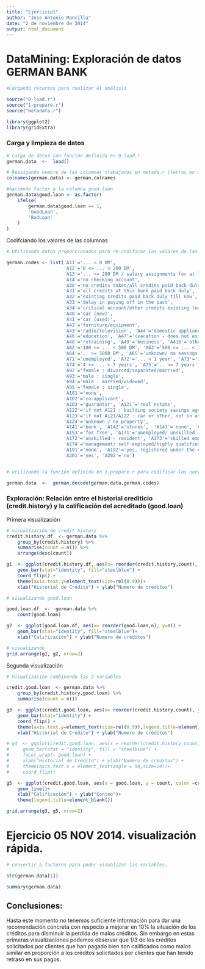 ```yaml
---
title: "Ejercicio1"
author: "Jose Antonio Mancilla"
date: "2 de noviembre de 2014"
output: html_document
---
```


# DataMining: Exploración de datos GERMAN BANK

```r
#Cargando recursos para realizar el análisis

source("0-load.r")
source("1-prepare.r")
source("metadata.r")

library(ggplot2)
library(gridExtra)
```

### Carga y limpieza de datos

```r
# carga de datos con función definida en 0-load.r
german.data  <-  load()

# Reasigando nombre de las columnas trabajadas en metada.r (letras en minículas y sustituyendo la digonal y espacios en blanco por un punto)
colnames(german.data) <- german.colnames

#haciendo factor a la columna good.loan
german.data$good.loan <- as.factor(
    ifelse(
        german.data$good.loan == 1, 
        'GoodLoan', 
        'BadLoan'
    )
)
```

Codifciando los valores de las columnas

```r

# Utilizando datos proporcionados para re-codificar los valores de las columnas.

german.codes <- list('A11'='... < 0 DM',
                     'A12'='0 <= ... < 200 DM', 
                     'A13'='... >= 200 DM / salary assignments for at least 1 year',
                     'A14'='no checking account', 
                     'A30'='no credits taken/all credits paid back duly',
                     'A31'='all credits at this bank paid back duly', 
                     'A32'='existing credits paid back duly till now',
                     'A33'='delay in paying off in the past', 
                     'A34'='critical account/other credits existing (not at this bank)',
                     'A40'='car (new)', 
                     'A41'='car (used)', 
                     'A42'='furniture/equipment',
                     'A43'='radio/television', 'A44'='domestic appliances', 'A45'='repairs',
                     'A46'='education', 'A47'='(vacation - does not exist?)',
                     'A48'='retraining', 'A49'='business', 'A410'='others', 'A61'='... < 100 DM',
                     'A62'='100 <= ... < 500 DM', 'A63'='500 <= ... < 1000 DM',
                     'A64'='.. >= 1000 DM', 'A65'='unknown/ no savings account',
                     'A71'='unemployed', 'A72'='... < 1 year', 'A73'='1 <= ... < 4 years', 
                     'A74'='4 <= ... < 7 years', 'A75'='.. >= 7 years', 'A91'='male : divorced/separated',
                     'A92'='female : divorced/separated/married',
                     'A93'='male : single',
                     'A94'='male : married/widowed', 
                     'A95'='female : single',
                     'A101'='none', 
                     'A102'='co-applicant',
                     'A103'='guarantor', 'A121'='real estate',
                     'A122'='if not A121 : building society savings agreement/life insurance',
                     'A123'='if not A121/A122 : car or other, not in attribute 6',
                     'A124'='unknown / no property', 
                     'A141'='bank', 'A142'='stores',  'A143'='none', 'A151'='rent', 'A152'='own',
                     'A153'='for free', 'A171'='unemployed/ unskilled - non-resident',
                     'A172'='unskilled - resident', 'A173'='skilled employee / official',
                     'A174'='management/ self-employed/highly qualified employee/ officer',
                     'A191'='none', 'A192'='yes, registered under the customers name',
                     'A201'='yes', 'A202'='no')


# utilizando la función definida en 1-prepare.r para codificar los nuevos valores en todas las columnas que aplique

german.data  <-  german.decode(german.data,german.codes)

```



### Exploración: Relación entre el historial crediticio (credit.history) y  la calificación del acreditado (good.loan)

Primera visualización

```r

# visualización de credit.history
credit.history.df  <- german.data %>%
    group_by(credit.history) %>%
    summarise(count = n()) %>%
    arrange(desc(count))

g1  <- ggplot(credit.history.df, aes(x= reorder(credit.history,count), y=count)) + 
    geom_bar(stat="identity", fill="steelblue") + 
    coord_flip() + 
    theme(axis.text.y=element_text(size=rel(0.9)))+
    xlab("Historial de Crédito") + ylab("Numero de créditos")

# visualizando good.loan

good.loan.df  <-  german.data %>%
    count(good.loan)

g2  <- ggplot(good.loan.df, aes(x= reorder(good.loan,n), y=n)) + 
    geom_bar(stat="identity", fill="steelblue")+
    xlab("Calificación") + ylab("Numero de créditos")

# visualizando 
grid.arrange(g1, g2, nrow=2)

```

Segunda visualización

```r
# Visualización combinando las 2 variables

credit.good.loan  <- german.data %>%
    group_by(credit.history,good.loan) %>%
    summarise(count = n())

g3  <- ggplot(credit.good.loan, aes(x= reorder(credit.history,count), y=count, fill = good.loan)) + 
    geom_bar(stat="identity") + 
    coord_flip() + 
    theme(axis.text.y=element_text(size=rel(0.9)),legend.title=element_blank())+
    xlab("Historial de Crédito") + ylab("Numero de créditos")

# g4  <- ggplot(credit.good.loan, aes(x = reorder(credit.history,count), y = count)) + 
#     geom_bar(stat = "identity", fill = "steelblue") +
#     facet_wrap(~ good.loan) +
#     xlab("Historial de Crédito") + ylab("Numero de créditos") + 
#     theme(axis.text.x = element_text(angle = 90,size=14))+ 
#     coord_flip()

g5  <- ggplot(credit.good.loan, aes(x = good.loan, y = count, color =credit.history, group=credit.history)) +
    geom_line()+
    xlab("Calificación") + ylab("Conteo")+
    theme(legend.title=element_blank())

grid.arrange(g3, g5, nrow=2)

```

# Ejercicio 05 NOV 2014. visualización rápida.

```r

# convertir a factores para poder visualizar las variables.

str(german.data[1])

summary(german.data)


```


## Conclusiones:

Hasta este momento no tenemos suficiente información para dar una recomendación concreta con respecto a mejorar en 10% la situación de los créditos para disminuir la perdida de malos créditos.
Sin embargo en estas primeras visualizaciones podemos observar que 1/3 de los creditos solicitados por clientes que han pagado bien son calificados como malos similar en proporción a los créditos solicitados por clientes que han tenido retraso en sus pagos.

